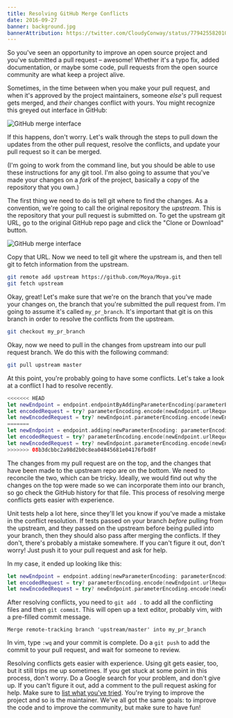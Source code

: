 ```yaml
---
title: Resolving GitHub Merge Conflicts
date: 2016-09-27
banner: background.jpg
bannerAttribution: https://twitter.com/CloudyConway/status/779425582010490880
---
```



So you've seen an opportunity to improve an open source project and you've submitted a pull request – awesome! Whether it's a typo fix, added documentation, or maybe some code, pull requests from the open source community are what keep a project alive.


Sometimes, in the time between when you make your pull request, and when it's approved by the project maintainers, someone _else's_ pull request gets merged, and _their_ changes conflict with yours. You might recognize this greyed out interface in GitHub:

![GitHub merge interface](merge_ui.png)

If this happens, don't worry. Let's walk through the steps to pull down the updates from the other pull request, resolve the conflicts, and update your pull request so it can be merged.

(I'm going to work from the command line, but you should be able to use these instructions for any git tool. I'm also going to assume that you've made your changes on a _fork_ of the project, basically a copy of the repository that you own.)

The first thing we need to do is tell git where to find the changes. As a convention, we're going to call the original repository the _upstream_. This is the repository that your pull request is submitted on. To get the upstream git URL, go to the original GitHub repo page and click the "Clone or Download" button. 

<Narrow>

![GitHub merge interface](url.png)

</Narrow>

Copy that URL. Now we need to tell git where the upstream is, and then tell git to fetch information from the upstream.

```sh
git remote add upstream https://github.com/Moya/Moya.git
git fetch upstream
```

Okay, great! Let's make sure that we're on the branch that you've made your changes on, the branch that you're submitted the pull request from. I'm going to assume it's called `my_pr_branch`. It's important that git is on this branch in order to resolve the conflicts from the upstream.

```sh
git checkout my_pr_branch
```

Okay, now we need to pull in the changes from upstream into our pull request branch. We do this with the following command:

```sh
git pull upstream master
```

At this point, you're probably going to have some conflicts. Let's take a look at a conflict I had to resolve recently.

<Wide>

```swift
<<<<<<< HEAD
let newEndpoint = endpoint.endpointByAddingParameterEncoding(parameterEncoding)
let encodedRequest = try? parameterEncoding.encode(newEndpoint.urlRequest!, with: newEndpoint.parameters)
let newEncodedRequest = try? newEndpoint.parameterEncoding.encode(newEndpoint.urlRequest!, with: newEndpoint.parameters)
=======
let newEndpoint = endpoint.adding(newParameterEncoding: parameterEncoding)
let encodedRequest = try? parameterEncoding.encode(newEndpoint.urlRequest, with: newEndpoint.parameters)
let newEncodedRequest = try? newEndpoint.parameterEncoding.encode(newEndpoint.urlRequest, with: newEndpoint.parameters)
>>>>>>> 08b3dcbbc2a98d2b0c8ea04845681e04176fbd8f
```

</Wide>

The changes from my pull request are on the top, and the changes that have been made to the upstream repo are on the bottom. We need to reconcile the two, which can be tricky. Ideally, we would find out why the changes on the top were made so we can incorporate them into our branch, so go check the GitHub history for that file. This process of resolving merge conflicts gets easier with experience.

Unit tests help a lot here, since they'll let you know if you've made a mistake in the conflict resolution. If tests passed on your branch _before_ pulling from the upstream, and they passed on the upstream before being pulled into your branch, then they should also pass after merging the conflicts. If they don't, there's probably a mistake somewhere. If you can't figure it out, don't worry! Just push it to your pull request and ask for help.

In my case, it ended up looking like this:

<Wide>

```swift
let newEndpoint = endpoint.adding(newParameterEncoding: parameterEncoding)
let encodedRequest = try? parameterEncoding.encode(newEndpoint.urlRequest!, with: newEndpoint.parameters)
let newEncodedRequest = try? newEndpoint.parameterEncoding.encode(newEndpoint.urlRequest!, with: newEndpoint.parameters)
```

</Wide>

After resolving conflicts, you need to `git add .` to add all the conflicting files and then `git commit`. This will open up a text editor, probably vim, with a pre-filled commit message. 

```
Merge remote-tracking branch 'upstream/master' into my_pr_branch
```

In vim, type `:wq` and your commit is complete. Do a `git push` to add the commit to your pull request, and wait for someone to review.

Resolving conflicts gets easier with experience. Using git gets easier, too, but it still trips me up sometimes. If you get stuck at some point in this process, don't worry. Do a Google search for your problem, and don't give up. If you can't figure it out, add a comment to the pull request asking for help. Make sure to [list what you've tried](http://mattgemmell.com/what-have-you-tried/). You're trying to improve the project and so is the maintainer. We've all got the same goals: to improve the code and to improve the community, but make sure to have fun!
  